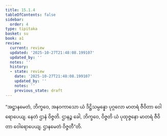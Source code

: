 ```yaml
---
title: 15.1.4
tableOfContents: false
sidebar:
  order: 4
type: tipitaka
basket: su
book: a1
review:
  current: review
  updated: '2025-10-27T21:48:08.199107'
  updated_by: ''
  notes: ''
  history:
  - state: review
    date: '2025-10-27T21:48:08.199107'
    updated_by: ''
    notes: ''
    previous_state: draft
---
```



<ReviewStatus review={frontmatter.review} showDetails={true} />

<HypothesisAnnotation frontmatter={frontmatter} />

<DynamicBreadcrumb />

<Division number="271" book="a1" e="ch" v="15" p="28">

<Paragraph number="361" book="a1">
“အဋ္ဌာနမေတံ, ဘိက္ခဝေ, အနဝကာသော ယံ ဒိဋ္ဌိသမ္ပန္နော ပုဂ္ဂလော မာတရံ ဇီဝိတာ ဝေါရောပေယျ. နေတံ ဌာနံ ဝိဇ္ဇတိ. ဌာနဉ္စ ခေါ, ဘိက္ခဝေ, ဝိဇ္ဇတိ ယံ ပုထုဇ္ဇနော မာတရံ ဇီဝိတာ ဝေါရောပေယျ. ဌာနမေတံ ဝိဇ္ဇတီ”တိ.
</Paragraph>
</Division>